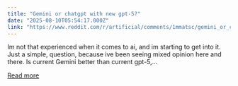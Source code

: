 ```yaml
---
title: "Gemini or chatgpt with new gpt-5?"
date: "2025-08-10T05:54:17.000Z"
link: "https://www.reddit.com/r/artificial/comments/1mmatsc/gemini_or_chatgpt_with_new_gpt5/"
---
```


Im not that experienced when it comes to ai, and im starting to get into it. Just a simple, question, because ive been seeing mixed opinion here and there. Is current Gemini better than current gpt-5,...

[Read more](https://www.reddit.com/r/artificial/comments/1mmatsc/gemini_or_chatgpt_with_new_gpt5/)
